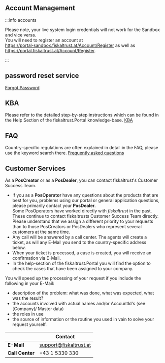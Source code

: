 ## Account Management

:::info accounts

Please note, your live system login credentials will not work for the Sandbox and vice versa.  
You will need to register an account at  
https://portal-sandbox.fiskaltrust.at/Account/Register as well as  
https://portal.fiskaltrust.at/Account/Register.

:::

## password reset service
[Forgot Password](https://portal-sandbox.fiskaltrust.at/Account/ForgotPassword)

## KBA 
Please refer to the detailed step-by-step instructions which can be found in the Help Section of the fiskaltrust.Portal knowledge-base.
[KBA](https://portal-sandbox.fiskaltrust.at/KBArticle)

## FAQ

Country-specific regulations are often explained in detail in the FAQ, please use the keyword search there.
[Frequently asked questions](https://docs.fiskaltrust.cloud/docs/faq/austria)   

## Customer Services

As a **PosCreator** or as a **PosDealer**, you can contact fiskaltrust's Customer Success Team.  
* If you as a **PosOperator** have any questions about the products that are best for you, problems using our portal or general application questions, please primarily contact your **PosDealer**.  
Some PosOperators have worked directly with _fiskaltrust_ in the past. These continue to contact fiskaltrusts Customer Success Team directly. Please understand that we assign a different priority to your requests than to those PosCreators or PosDealers who represent several customers at the same time.
* Any call will be answered by a call center. The agents will create a ticket, as will any E-Mail you send to the country-specific address below.  
* When your ticket is processed, a case is created, you will receive an confirmation via E-Mail.  
* In the help-section of the fiskaltrust.Portal you will find the option to check the cases that have been assigned to your company.

You will speed up the processing of your request if you include the following in your E-Mail:

* description of the problem: what was done, what was expected, what was the result?
* the accounts involved with actual names and/or AccountId's (see [Company]/ Master data)
* the roles in use
* the source of information or the routine you used in vain to solve your request yourself.


|     |Contact                                                                                                                    |
|:----------------------|-------------------------------------------------------------------------------------------------------------------------------------|
|**E-Mail** |[support@fiskaltrust.at](mailto:support@fiskaltrust.at)|
|**Call Center**|+43 1 5330 330|


  


  